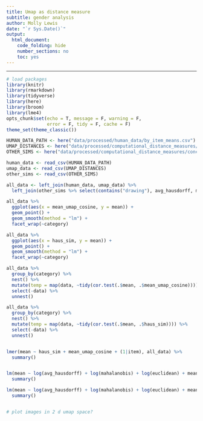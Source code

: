 ```yaml
---
title: Umap as distance measure
subtitle: gender analysis
author: Molly Lewis 
date: "`r Sys.Date()`"
output: 
  html_document:
    code_folding: hide
    number_sections: no
    toc: yes
---
```

  
******

```r
# load packages
library(knitr)
library(rmarkdown)
library(tidyverse)
library(here)
library(broom)
library(lme4)
opts_chunk$set(echo = T, message = F, warning = F, 
               error = F, tidy = F, cache = F)
theme_set(theme_classic())

```

```r

HUMAN_DATA_PATH <- here("data/processed/human_data/by_item_means.csv")
UMAP_DISTANCES <- here("data/processed/computational_distance_measures/umap_distances.csv")
OTHER_SIMS <- here("data/processed/computational_distance_measures/conceptviz_1_by_item_data_with_various_metrics_r.csv")

human_data <- read_csv(HUMAN_DATA_PATH)
umap_data <- read_csv(UMAP_DISTANCES)
other_sims <- read_csv(OTHER_SIMS)

all_data <- left_join(human_data, umap_data) %>%
  left_join(other_sims %>% select(contains("drawing"), avg_hausdorff, mahalanobis, euclidean))

all_data %>%
  ggplot(aes(x = mean_umap_cosine, y = mean)) +
  geom_point() +
  geom_smooth(method = "lm") +
  facet_wrap(~category) 

all_data %>%
  ggplot(aes(x = haus_sim, y = mean)) +
  geom_point() +
  geom_smooth(method = "lm") +
  facet_wrap(~category) 

all_data %>%
  group_by(category) %>%
  nest() %>%
  mutate(temp = map(data, ~tidy(cor.test(.$mean, .$mean_umap_cosine)))) %>%
  select(-data) %>%
  unnest()

all_data %>%
  group_by(category) %>%
  nest() %>%
  mutate(temp = map(data, ~tidy(cor.test(.$mean, .$haus_sim)))) %>%
  select(-data) %>%
  unnest()


lmer(mean ~ haus_sim + mean_umap_cosine + (1|item), all_data) %>%
  summary()


lm(mean ~ log(avg_hausdorff) + log(mahalanobis) + log(euclidean) + mean_umap_cosine, all_data) %>%
  summary()

lm(mean ~ log(avg_hausdorff) + log(mahalanobis) + log(euclidean) + mean_umap_cosine, all_data) %>%
  summary()


# plot images in 2 d umap space?


```
